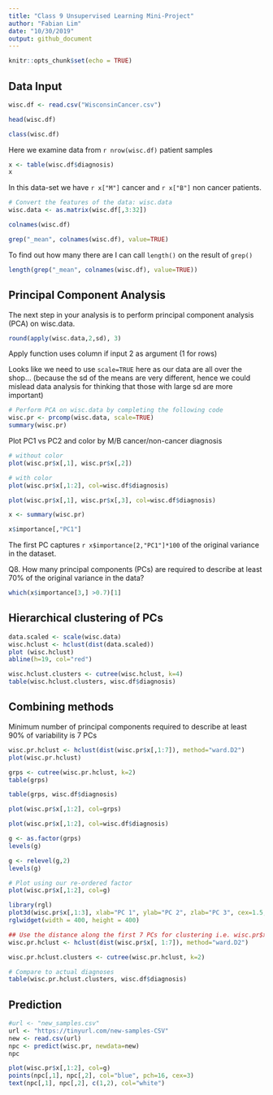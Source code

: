 ```yaml
---
title: "Class 9 Unsupervised Learning Mini-Project"
author: "Fabian Lim"
date: "10/30/2019"
output: github_document
---
```


```r
knitr::opts_chunk$set(echo = TRUE)
```

## Data Input

```r
wisc.df <- read.csv("WisconsinCancer.csv")
```

```r
head(wisc.df)
```

```r
class(wisc.df)
```

Here we examine data from `r nrow(wisc.df)` patient samples

```r
x <- table(wisc.df$diagnosis)
x
```

In this data-set we have `r x["M"]` cancer and `r x["B"]` non cancer patients.


```r
# Convert the features of the data: wisc.data
wisc.data <- as.matrix(wisc.df[,3:32])
```

```r
colnames(wisc.df)
```

```r
grep("_mean", colnames(wisc.df), value=TRUE)
```

To find out how many there are I can call `length()` on the result of `grep()`

```r
length(grep("_mean", colnames(wisc.df), value=TRUE))
```

## Principal Component Analysis
The next step in your analysis is to perform principal component analysis (PCA) on wisc.data.


```r
round(apply(wisc.data,2,sd), 3)
```
Apply function uses column if input 2 as argument (1 for rows)

Looks like we need to use `scale=TRUE` here as our data are all over the shop... (because the sd of the means are very different, hence we could mislead data analysis for thinking that those with large sd are more important)

```r
# Perform PCA on wisc.data by completing the following code
wisc.pr <- prcomp(wisc.data, scale=TRUE)
summary(wisc.pr)
```

Plot PC1 vs PC2 and color by M/B cancer/non-cancer diagnosis

```r
# without color
plot(wisc.pr$x[,1], wisc.pr$x[,2])
```

```r
# with color
plot(wisc.pr$x[,1:2], col=wisc.df$diagnosis)
```

```r
plot(wisc.pr$x[,1], wisc.pr$x[,3], col=wisc.df$diagnosis)
```

```r
x <- summary(wisc.pr)
```

```r
x$importance[,"PC1"]
```

The first PC captures `r x$importance[2,"PC1"]*100` of the original variance in the dataset.

Q8. How many principal components (PCs) are required to describe at least 70% of the original variance in the data?

```r
which(x$importance[3,] >0.7)[1]
```

## Hierarchical clustering of PCs

```r
data.scaled <- scale(wisc.data)
wisc.hclust <- hclust(dist(data.scaled))
plot (wisc.hclust)
abline(h=19, col="red")
```

```r
wisc.hclust.clusters <- cutree(wisc.hclust, k=4)
table(wisc.hclust.clusters, wisc.df$diagnosis)
```

## Combining methods
Minimum number of principal components required to describe at least 90% of variability is 7 PCs
```r
wisc.pr.hclust <- hclust(dist(wisc.pr$x[,1:7]), method="ward.D2")
plot(wisc.pr.hclust)
```

```r
grps <- cutree(wisc.pr.hclust, k=2)
table(grps)
```

```r
table(grps, wisc.df$diagnosis)
```

```r
plot(wisc.pr$x[,1:2], col=grps)
```

```r
plot(wisc.pr$x[,1:2], col=wisc.df$diagnosis)
```

```r
g <- as.factor(grps)
levels(g)
```

```r
g <- relevel(g,2)
levels(g)
```

```r
# Plot using our re-ordered factor
plot(wisc.pr$x[,1:2], col=g)
```

```r
library(rgl)
plot3d(wisc.pr$x[,1:3], xlab="PC 1", ylab="PC 2", zlab="PC 3", cex=1.5, size=1, type="s", col=grps)
rglwidget(width = 400, height = 400)
```

```r
## Use the distance along the first 7 PCs for clustering i.e. wisc.pr$x[, 1:7]
wisc.pr.hclust <- hclust(dist(wisc.pr$x[, 1:7]), method="ward.D2")
```

```r
wisc.pr.hclust.clusters <- cutree(wisc.pr.hclust, k=2)
```

```r
# Compare to actual diagnoses
table(wisc.pr.hclust.clusters, wisc.df$diagnosis)
```

## Prediction

```r
#url <- "new_samples.csv"
url <- "https://tinyurl.com/new-samples-CSV"
new <- read.csv(url)
npc <- predict(wisc.pr, newdata=new)
npc
```

```r
plot(wisc.pr$x[,1:2], col=g)
points(npc[,1], npc[,2], col="blue", pch=16, cex=3)
text(npc[,1], npc[,2], c(1,2), col="white")
```

